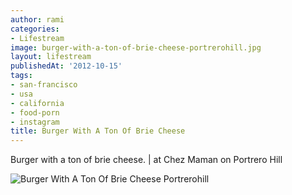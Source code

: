 ```yaml
---
author: rami
categories:
- Lifestream
image: burger-with-a-ton-of-brie-cheese-portrerohill.jpg
layout: lifestream
publishedAt: '2012-10-15'
tags:
- san-francisco
- usa
- california
- food-porn
- instagram
title: Burger With A Ton Of Brie Cheese
---
```


Burger with a ton of brie cheese. | at Chez Maman on Portrero Hill

![Burger With A Ton Of Brie Cheese Portrerohill](/assets/images/content/lifestream/burger-with-a-ton-of-brie-cheese-portrerohill.jpg)
